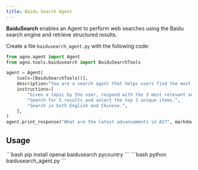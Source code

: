 ```yaml
---
title: Baidu Search Agent
---
```

**BaiduSearch** enables an Agent to perform web searches using the Baidu search engine and retrieve structured results.

Create a file `baidusearch_agent.py` with the following code:

```python baidusearch_agent.py
from agno.agent import Agent
from agno.tools.baidusearch import BaiduSearchTools

agent = Agent(
    tools=[BaiduSearchTools()],
    description="You are a search agent that helps users find the most relevant information using Baidu.",
    instructions=[
        "Given a topic by the user, respond with the 3 most relevant search results about that topic.",
        "Search for 5 results and select the top 3 unique items.",
        "Search in both English and Chinese.",
    ],
)
agent.print_response("What are the latest advancements in AI?", markdown=True)
```
## Usage

<Steps>
  <Snippet file="create-venv-step.mdx" />

  <Step title="Install libraries">
    ```bash
    pip install openai baidusearch pycountry
    ```
  </Step>

  <Step title="Run the agent">
    ```bash
    python baidusearch_agent.py
    ```
  </Step>

</Steps>